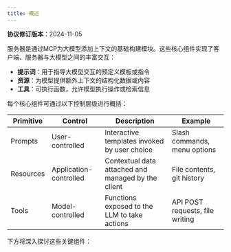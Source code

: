 ```yaml
---
title: 概述
---
```


<Info>**协议修订版本**：2024-11-05</Info>

服务器是通过MCP为大模型添加上下文的基础构建模块。这些核心组件实现了客户端、服务器与大模型之间的丰富交互：

- **提示词**：用于指导大模型交互的预定义模板或指令
- **资源**：为模型提供额外上下文的结构化数据或内容
- **工具**：可执行函数，允许模型执行操作或检索信息

每个核心组件可通过以下控制层级进行概括：

| Primitive | Control                | Description                                        | Example                         |
| --------- | ---------------------- | -------------------------------------------------- | ------------------------------- |
| Prompts   | User-controlled        | Interactive templates invoked by user choice       | Slash commands, menu options    |
| Resources | Application-controlled | Contextual data attached and managed by the client | File contents, git history      |
| Tools     | Model-controlled       | Functions exposed to the LLM to take actions       | API POST requests, file writing |

下方将深入探讨这些关键组件：

  <Card title="Tools" icon="wrench" href="tools" />
</CardGroup>